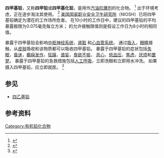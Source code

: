 {{Chembox
<!-- Images -->| Name           = 
| ImageFile      = Tetramethylblei.svg
| ImageFile1     = Tetramethyllead-from-xtal-3D-vdW.png
| ImageSize      = 120px
| ImageAlt       = <!-- Names -->
| IUPACName      = 
| OtherNames     = <!-- Sections -->
| SystematicName = 
| Section1       = {{Chembox Identifiers
| CASNo = 75-74-1
| CASNo_Ref = {{cascite|correct|CAS}}
| UNII = C7J62Z32IW
| UNII_Ref = {{fdacite|correct|FDA}}
| PubChem = 
| ChemSpiderID = 6154
| SMILES = C[Pb](C)(C)C
| StdInChI=1S/4CH3.Pb/h4*1H3;
| StdInChIKey = XOOGZRUBTYCLHG-UHFFFAOYSA-N
  }}
| Section2       = {{Chembox Properties
| C=4|H=12|Pb=1
| Appearance = 
| Density = 
| MeltingPt = 
| BoilingPt = 
| Solubility = 
  }}
| Section3       = {{Chembox Hazards
| MainHazards =
| FlashPt =
| AutoignitionPt =
  }}
| Section4       = 
| Section5       = 
| Section6       = 
}}

'''四甲基铅'''，又称'''四甲铅'''或'''四甲基化铅'''，是用作[[汽油|汽油]][[抗爆剂|抗爆剂]]的化合物。 <ref>{{cite web |url=https://pubchem.ncbi.nlm.nih.gov/compound/6394 |title=Tetramethyllead |website=pubchem.ncbi.nlm.nih.gov |accessdate=2020-08-18 |archive-date=2019-02-16 |archive-url=https://web.archive.org/web/20190216212116/https://pubchem.ncbi.nlm.nih.gov/compound/6394 |dead-url=no }}</ref> 出于环境考虑，正在逐步淘汰其使用。 <ref>{{cite book||last1=Filella |first1= Montserrat|last2=Bonet|first2=Josep|last3=  |first3=  
|chapter= Chapter 14. Environmental Impact of Alkyl Lead(IV) Derivatives: Perspective after Their Phase-out|pages=471-490
|publisher= de Gruyter|publication-date= 2017|series= Metal Ions in Life Sciences|volume=17|title=Lead: Its Effects on Environment and Health|editor1-last=Astrid|editor1-first= S.|editor2-last=Helmut|editor2-first=S.|editor3-last=Sigel |editor3-first= R. K. O.|doi=10.1515/9783110434330-014}}</ref>
[[美国国家职业安全卫生研究所|美国国家职业安全卫生研究所]]（NIOSH）已将四甲基铅确定为潜在的工作场所危害。 在10小时的工作日中，建议的四甲基铅的平均暴露极限为0.075毫克每立方米； {{le|职业安全与健康管理局|Occupational Safety and Health Administration|OSHA}}的允许接触限值则是假设工作日为8小时的相同值。

暴露于四甲基铅会影响[[中枢神经系统|中枢神经系统]]，[[肾脏|肾脏]] 和[[循环系统|心血管系统]]。 通过[[吸入|吸入]]，[[人眼|眼睛]]接触，从[[皮肤|皮肤]]吸收和{{le|摄入|Ingestion}}该物质都可以吸收四甲基铅。 暴露于四甲基铅的症状包括[[失眠|失眠]]，[[昏迷|昏迷]]，[[癫痫发作|癫痫发作]]，[[狂躁|狂躁]]，[[谵妄|谵妄]]，[[食欲不振|食欲不振]]， [[恶心|恶心]]，[[低血压|低血压]]，[[焦虑|焦虑]]，[[厌烦|厌烦]]和[[噩梦|噩梦]]。 暴露于四甲基铅的急救措施包括[[人工呼吸|人工呼吸]]，立即洗眼和立即用水冲洗。 如果摄入四甲基铅，应立即就医。 <ref name=":0">{{Cite web|url=https://www.cdc.gov/niosh/npg/npgd0603.html|title=CDC - NIOSH Pocket Guide to Chemical Hazards - Tetramethyl lead (as Pb)|website=www.cdc.gov|access-date=2016-06-07|archive-date=2016-05-22|archive-url=https://web.archive.org/web/20160522015334/http://www.cdc.gov/niosh/npg/npgd0603.html|dead-url=no}}</ref>

==参见==
* [[四乙基铅|四乙基铅]]

== 参考资料 ==
{{Reflist}}

[[Category:有机铅化合物|Category:有机铅化合物]]